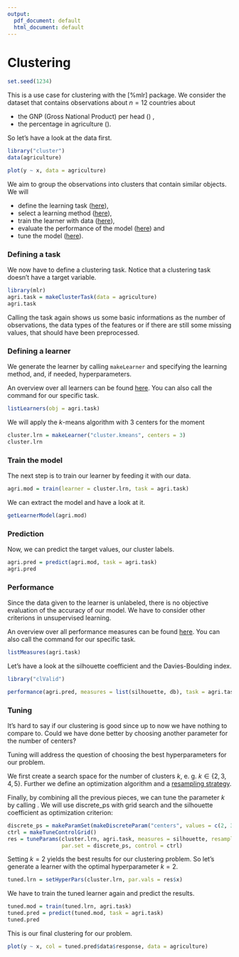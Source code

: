 ```yaml
---
output:
  pdf_document: default
  html_document: default
---
```


# Clustering

```r
set.seed(1234)
```

This is a use case for clustering with the [%mlr] package. We consider the \texttt{agriculture} dataset that contains observations about $n=12$ countries about  

* the GNP (Gross National Product) per head (\texttt{x}) ,
* the percentage in agriculture (\texttt{y}).

So let's have a look at the data first.

```r
library("cluster")
data(agriculture)

plot(y ~ x, data = agriculture)
```


We aim to group the observations into clusters that contain similar objects. We will 

* define the learning task  ([here](http://mlr-org.github.io/mlr-tutorial/devel/html/task/index.html)),
* select a learning method ([here](http://mlr-org.github.io/mlr-tutorial/devel/html/learner/index.html)),
* train the learner with data ([here](http://mlr-org.github.io/mlr-tutorial/devel/html/train/index.html)), 
* evaluate the performance of the model ([here](http://mlr-org.github.io/mlr-tutorial/devel/html/performance/index.html)) and
* tune the model ([here](http://mlr-org.github.io/mlr-tutorial/devel/html/tune/index.html)).

### Defining a task

We now have to define a clustering task. Notice that a clustering task doesn't have a target variable. 

```r
library(mlr)
agri.task = makeClusterTask(data = agriculture)
agri.task
```

Calling the task again shows us some basic informations as the number of observations, the data types of the features or if there are still some missing values, that should have been preprocessed.

### Defining a learner

We generate the learner by calling ``makeLearner`` and specifying the learning method, and, if needed, hyperparameters.

An overview over all learners can be found  [here](http://mlr-org.github.io/mlr-tutorial/devel/html/integrated_learners/index.html). You can also call the \texttt{listLearners} command for our specific task.


```r
listLearners(obj = agri.task)
```

We will apply the $k$-means algorithm with $3$ centers for the moment

```r
cluster.lrn = makeLearner("cluster.kmeans", centers = 3)
cluster.lrn
```
### Train the model

The next step is to train our learner by feeding it with our data.

```r
agri.mod = train(learner = cluster.lrn, task = agri.task)
```

We can extract the model and have a look at it. 

```r
getLearnerModel(agri.mod)
```

### Prediction

Now, we can predict the target values, our cluster labels.  

```r
agri.pred = predict(agri.mod, task = agri.task)
agri.pred
```

### Performance 

Since the data given to the learner is unlabeled, there is no objective evaluation of the accuracy of our model. We have to consider other criterions in unsupervised learning. 

An overview over all performance measures can be found  [here](http://mlr-org.github.io/mlr-tutorial/devel/html/measures/index.html). You can also call the \texttt{listMeasures} command for our specific task.

```r
listMeasures(agri.task)
```

Let's have a look at the silhouette coefficient and the Davies-Boulding index.

```r
library("clValid")

performance(agri.pred, measures = list(silhouette, db), task = agri.task)
```

### Tuning

It's hard to say if our clustering is good since up to now we have nothing to compare to. Could we have done better by choosing another parameter for the number of centers? 

Tuning will address the question of choosing the best hyperparameters for our problem.

We first create a search space for the number of clusters $k$, e. g. $k \in \lbrace 2, 3, 4, 5 \rbrace$. Further we define an optimization algorithm and a [resampling strategy](http://mlr-org.github.io/mlr-tutorial/devel/html/resample/index.html).

Finally, by combining all the previous pieces, we can tune the parameter $k$ by calling \texttt{tuneParams}. We will use discrete_ps with grid search and the silhouette coefficient as optimization criterion:

```r
discrete_ps = makeParamSet(makeDiscreteParam("centers", values = c(2, 3, 4, 5)))
ctrl = makeTuneControlGrid()
res = tuneParams(cluster.lrn, agri.task, measures = silhouette, resampling = cv3, 
                 par.set = discrete_ps, control = ctrl)
```

Setting $k=2$ yields the best results for our clustering problem. 
So let's generate a learner with the optimal hyperparameter $k=2$. 

```r
tuned.lrn = setHyperPars(cluster.lrn, par.vals = res$x)
```

We have to train the tuned learner again and predict the results.
```r
tuned.mod = train(tuned.lrn, agri.task)
tuned.pred = predict(tuned.mod, task = agri.task)
tuned.pred
```

This is our final clustering for our problem.

```r
plot(y ~ x, col = tuned.pred$data$response, data = agriculture)
```








